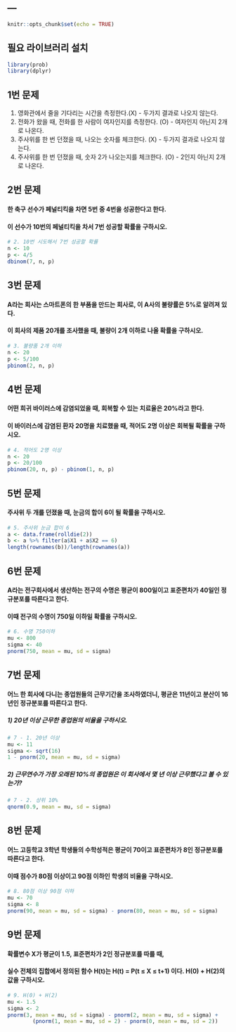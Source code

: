 ---
---

```r
knitr::opts_chunk$set(echo = TRUE)
```

## 필요 라이브러리 설치
```r
library(prob)
library(dplyr)
```
  
## 1번 문제
1) 영화관에서 줄을 기다리는 시간을 측정한다.(X) - 두가지 결과로 나오지 않는다.  
2) 전화가 왔을 때, 전화를 한 사람이 여자인지를 측정한다. (O) - 여자인지 아닌지 2개로 나온다.
3) 주사위를 한 번 던졌을 때, 나오는 숫자를 체크한다. (X) - 두가지 결과로 나오지 않는다.  
4) 주사위를 한 번 던졌을 때, 숫자 2가 나오는지를 체크한다. (O) - 2인지 아닌지 2개로 나온다.  
  
## 2번 문제
#### 한 축구 선수가 페널티킥을 차면 5번 중 4번을 성공한다고 한다. 
#### 이 선수가 10번의 페널티킥을 차서 7번 성공할 확률을 구하시오.
```r
# 2. 10번 시도해서 7번 성공할 확률
n <- 10
p <- 4/5
dbinom(7, n, p)
```
  
## 3번 문제
#### A라는 회사는 스마트폰의 한 부품을 만드는 회사로, 이 A사의 불량률은 5%로 알려져 있다.
#### 이 회사의 제품 20개를 조사했을 때, 불량이 2개 이하로 나올 확률을 구하시오.
```r
# 3. 불량품 2개 이하
n <- 20
p <- 5/100
pbinom(2, n, p)
```
  
## 4번 문제
#### 어떤 희귀 바이러스에 감염되었을 때, 회복할 수 있는 치료율은 20%라고 한다. 
#### 이 바이러스에 감염된 환자 20명을 치료했을 때, 적어도 2명 이상은 회복될 확률을 구하시오.
```r
# 4. 적어도 2명 이상
n <- 20
p <- 20/100
pbinom(20, n, p) - pbinom(1, n, p)
```
  
## 5번 문제
#### 주사위 두 개를 던졌을 때, 눈금의 합이 6이 될 확률을 구하시오.
```r
# 5. 주사위 눈금 합이 6
a <- data.frame(rolldie(2))
b <- a %>% filter(a$X1 + a$X2 == 6)
length(rownames(b))/length(rownames(a))
```  
  
## 6번 문제
#### A라는 전구회사에서 생산하는 전구의 수명은 평균이 800일이고 표준편차가 40일인 정규분포를 따른다고 한다.
#### 이때 전구의 수명이 750일 이하일 확률을 구하시오. 
```r
# 6. 수명 750이하
mu <- 800
sigma <- 40
pnorm(750, mean = mu, sd = sigma)
``` 
  
## 7번 문제
#### 어느 한 회사에 다니는 종업원들의 근무기간을 조사하였더니, 평균은 11년이고 분산이 16년인 정규분포를 따른다고 한다. 
##### 1) 20년 이상 근무한 종업원의 비율을 구하시오.
```r
# 7 - 1. 20년 이상
mu <- 11
sigma <- sqrt(16)
1 - pnorm(20, mean = mu, sd = sigma)
```
  
##### 2) 근무연수가 가장 오래된 10%의 종업원은 이 회사에서 몇 년 이상 근무했다고 볼 수 있는가?
```r
# 7 - 2. 상위 10%
qnorm(0.9, mean = mu, sd = sigma)
```
  
## 8번 문제
#### 어느 고등학교 3학년 학생들의 수학성적은 평균이 70이고 표준편차가 8인 정규분포를 따른다고 한다. 
#### 이때 점수가 80점 이상이고 90점 이하인 학생의 비율을 구하시오. 
```r
# 8. 80점 이상 90점 이하
mu <- 70
sigma <- 8
pnorm(90, mean = mu, sd = sigma) - pnorm(80, mean = mu, sd = sigma)
```  
  
## 9번 문제
#### 확률변수 X가 평균이 1.5, 표준편차가 2인 정규분포를 따를 때, 
#### 실수 전체의 집합에서 정의된 함수 H(t)는 H(t) = P(t ≤ X ≤ t+1) 이다. H(0) + H(2)의 값을 구하시오.
```r
# 9. H(0) + H(2)
mu <- 1.5
sigma <- 2
pnorm(3, mean = mu, sd = sigma) - pnorm(2, mean = mu, sd = sigma) + 
        (pnorm(1, mean = mu, sd = 2) - pnorm(0, mean = mu, sd = 2))
```